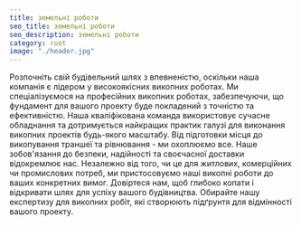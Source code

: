 ```yaml
---
title: земельні роботи
seo_title: земельні роботи
seo_description: земельні роботи
category: root
image: "./header.jpg"
---
```

Розпочніть свій будівельний шлях з впевненістю, оскільки наша компанія є лідером у високоякісних викопних роботах. Ми спеціалізуємося на професійних викопних роботах, забезпечуючи, що фундамент для вашого проекту буде покладений з точністю та ефективністю. Наша кваліфікована команда використовує сучасне обладнання та дотримується найкращих практик галузі для виконання викопних проектів будь-якого масштабу. Від підготовки місця до викопування траншеї та рівнювання - ми охоплюємо все. Наше зобов'язання до безпеки, надійності та своєчасної доставки відокремлює нас. Незалежно від того, чи це для житлових, комерційних чи промислових потреб, ми пристосовуємо наші викопні роботи до ваших конкретних вимог. Довіртеся нам, щоб глибоко копати і відкривати шлях для успіху вашого будівництва. Обирайте нашу експертизу для викопних робіт, які створюють підґрунтя для відмінності вашого проекту.